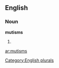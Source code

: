 
==English==

===Noun===
'''mutisms'''

# {{plural of|[[mutism]]}}

[[Category:English plurals]]

[[ar:mutisms]]